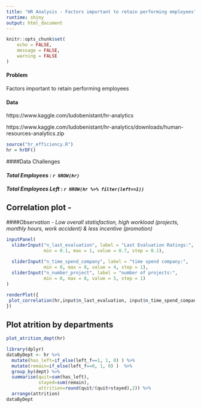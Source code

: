 ```yaml
---
title: "HR Analysis - Factors important to retain performing employees"
runtime: shiny
output: html_document
---
```


```r
knitr::opts_chunk$set(
	echo = FALSE,
	message = FALSE,
	warning = FALSE
)
```

#### Problem
Factors important to retain performing employees

#### Data
https://www.kaggle.com/ludobenistant/hr-analytics

https://www.kaggle.com/ludobenistant/hr-analytics/downloads/human-resources-analytics.zip


```r
source("hr_efficiency.R")
hr = hrDF()

```
####Data Challenges

#### _Total Employees : `r NROW(hr)`_

#### _Total Employees Left : `r NROW(hr %>% filter(left==1))`_

## Correlation plot - 

####_Observation - Low overall statisfaction, high workload (projects, monthly hours, work accident) & less incentive (promotion)_

```r

inputPanel(
  sliderInput("n_last_evaluation", label = "Last Evaluation Ratings:",
              min = 0.1, max = 1, value = 0.7, step = 0.1),
  
  sliderInput("n_time_spend_company", label = "time spend company:",
              min = 0, max = 8, value = 4, step = 1),
  sliderInput("n_number_project", label = "number of projects:",
              min = 0, max = 8, value = 5, step = 1)
)

renderPlot({
 plot_correlation(hr,input$n_last_evaluation, input$n_time_spend_company,input$n_number_project)
})
```

## Plot atrition by departments

```r
plot_atrition_dept(hr)
```

```r
library(dplyr)
dataByDept <- hr %>% 
  mutate(has_left=if_else(left_f==1, 1, 0) ) %>% 
  mutate(remain=if_else(left_f==0, 1, 0) )  %>% 
  group_by(dept) %>% 
  summarise(quit=sum(has_left), 
            stayed=sum(remain), 
            attrition=round(quit/(quit+stayed),2)) %>% 
  arrange(attrition)
dataByDept
```





